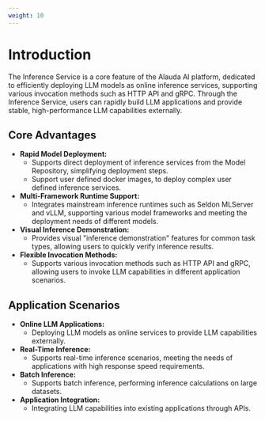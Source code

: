 ```yaml
---
weight: 10
---
```


# Introduction

The Inference Service is a core feature of the Alauda AI platform, dedicated to efficiently deploying LLM models as online inference services, supporting various invocation methods such as HTTP API and gRPC. Through the Inference Service, users can rapidly build LLM applications and provide stable, high-performance LLM capabilities externally.

## Core Advantages

* **Rapid Model Deployment:**
    * Supports direct deployment of inference services from the Model Repository, simplifying deployment steps.
    * Support user defined docker images, to deploy complex user defined inference services.
* **Multi-Framework Runtime Support:**
    * Integrates mainstream inference runtimes such as Seldon MLServer and vLLM, supporting various model frameworks and meeting the deployment needs of different models.
* **Visual Inference Demonstration:**
    * Provides visual "inference demonstration" features for common task types, allowing users to quickly verify inference results.
* **Flexible Invocation Methods:**
    * Supports various invocation methods such as HTTP API and gRPC, allowing users to invoke LLM capabilities in different application scenarios.

## Application Scenarios

* **Online LLM Applications:**
    * Deploying LLM models as online services to provide LLM capabilities externally.
* **Real-Time Inference:**
    * Supports real-time inference scenarios, meeting the needs of applications with high response speed requirements.
* **Batch Inference:**
    * Supports batch inference, performing inference calculations on large datasets.
* **Application Integration:**
    * Integrating LLM capabilities into existing applications through APIs.